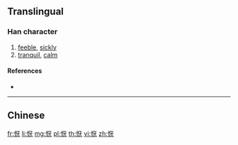 {{character info/new}}
{{also|懨}}
==Translingual==

===Han character===
{{Han char|rn=61|rad=心|as=06|sn=9|four=|canj=PMIK|ids=⿰忄厌}}

# [[feeble]], [[sickly]]
# [[tranquil]], [[calm]]

====References====
* {{Han ref|kx=0386.161|hdz=42294.090|uh=6079|ud=24697}}

----

==Chinese==
{{zh-see|懨}}

[[fr:恹]]
[[li:恹]]
[[mg:恹]]
[[pl:恹]]
[[th:恹]]
[[vi:恹]]
[[zh:恹]]